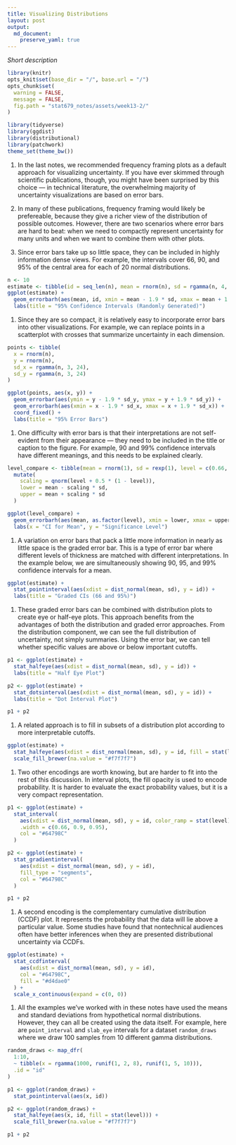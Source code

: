```yaml
---
title: Visualizing Distributions
layout: post
output: 
  md_document:
    preserve_yaml: true
---
```


_Short description_

```r
library(knitr)
opts_knit$set(base_dir = "/", base.url = "/")
opts_chunk$set(
  warning = FALSE, 
  message = FALSE,
  fig.path = "stat679_notes/assets/week13-2/"
)
```

```r
library(tidyverse)
library(ggdist)
library(distributional)
library(patchwork)
theme_set(theme_bw())
```

1. In the last notes, we recommended frequency framing plots as a default
approach for visualizing uncertainty. If you have ever skimmed through
scientific publications, though, you might have been surprised by this choice —
in technical literature, the overwhelming majority of uncertainty visualizations
are based on error bars.

1. In many of these publications, frequency framing would likely be prefereable,
because they give a richer view of the distribution of possible outcomes.
However, there are two scenarios where error bars are hard to beat: when we need
to compactly represent uncertainty for many units and when we want to combine
them with other plots.

3. Since error bars take up so little space, they can be included in highly
information dense views. For example, the intervals cover 66, 90, and 95% of the
central area for each of 20 normal distributions.

```r
n <- 10
estimate <- tibble(id = seq_len(n), mean = rnorm(n), sd = rgamma(n, 4, 12))
ggplot(estimate) +
  geom_errorbarh(aes(mean, id, xmin = mean - 1.9 * sd, xmax = mean + 1.9 * sd))  +
  labs(title = "95% Confidence Intervals (Randomly Generated)")
```

1. Since they are so compact, it is relatively easy to incorporate error bars
into other visualizations. For example, we can replace points in a scatterplot
with crosses that summarize uncertainty in each dimension.

```r
points <- tibble(
  x = rnorm(n),
  y = rnorm(n),
  sd_x = rgamma(n, 3, 24),
  sd_y = rgamma(n, 3, 24)
)

ggplot(points, aes(x, y)) +
  geom_errorbar(aes(ymin = y - 1.9 * sd_y, ymax = y + 1.9 * sd_y)) +
  geom_errorbarh(aes(xmin = x - 1.9 * sd_x, xmax = x + 1.9 * sd_x)) +
  coord_fixed() +
  labs(title = "95% Error Bars")
```

1. One difficulty with error bars is that their interpretations are not
self-evident from their appearance — they need to be included in the title or
caption to the figure. For example, 90 and 99% confidence intervals have
different meanings, and this needs to be explained clearly.

```r
level_compare <- tibble(mean = rnorm(1), sd = rexp(1), level = c(0.66, 0.9, 0.95, 0.99)) %>%
  mutate(
    scaling = qnorm(level + 0.5 * (1 - level)),
    lower = mean - scaling * sd,
    upper = mean + scaling * sd
  )

ggplot(level_compare) +
  geom_errorbarh(aes(mean, as.factor(level), xmin = lower, xmax = upper)) +
  labs(x = "CI for Mean", y = "Significance Level")
```


1. A variation on error bars that pack a little more information in nearly as
little space is the graded error bar. This is a type of error bar where
different levels of thickness are matched with different interpretations. In the
example below, we are simultaneously showing 90, 95, and 99% confidence
intervals for a mean.

```r
ggplot(estimate) +
  stat_pointinterval(aes(xdist = dist_normal(mean, sd), y = id)) +
  labs(title = "Graded CIs (66 and 95%)")
```

1. These graded error bars can be combined with distribution plots to create eye
or half-eye plots. This approach benefits from the advantages of both the
distribution and graded error approaches. From the distribution component, we
can see the full distribution of uncertainty, not simply summaries. Using the
error bar, we can tell whether specific values are above or below important
cutoffs.

```r
p1 <- ggplot(estimate) +
  stat_halfeye(aes(xdist = dist_normal(mean, sd), y = id)) +
  labs(title = "Half Eye Plot")

p2 <- ggplot(estimate) +
  stat_dotsinterval(aes(xdist = dist_normal(mean, sd), y = id)) +
  labs(title = "Dot Interval Plot")

p1 + p2
```

1. A related approach is to fill in subsets of a distribution plot according to
more interpretable cutoffs.

```r
ggplot(estimate) +
  stat_halfeye(aes(xdist = dist_normal(mean, sd), y = id, fill = stat(level)), .width = c(0.66, 0.9, 0.95)) +
  scale_fill_brewer(na.value = "#f7f7f7")
```

1. Two other encodings are worth knowing, but are harder to fit into the rest of
this discussion. In interval plots, the fill opacity is used to encode
probability. It is harder to evaluate the exact probability values, but it is a
very compact representation.

```r
p1 <- ggplot(estimate) +
  stat_interval(
    aes(xdist = dist_normal(mean, sd), y = id, color_ramp = stat(level)), 
    .width = c(0.66, 0.9, 0.95),
    col = "#64798C"
  )

p2 <- ggplot(estimate) +
  stat_gradientinterval(
    aes(xdist = dist_normal(mean, sd), y = id),
    fill_type = "segments",
    col = "#64798C"
  )

p1 + p2
```

1. A second encoding is the complementary cumulative distribution (CCDF) plot.
It represents the probability that the data will lie above a particular value.
Some studies have found that nontechnical audiences often have better inferences
when they are presented distributional uncertainty via CCDFs.

```r
ggplot(estimate) +
  stat_ccdfinterval(
    aes(xdist = dist_normal(mean, sd), y = id),
    col = "#64798C",
    fill = "#d4dae0"
  ) +
  scale_x_continuous(expand = c(0, 0))
```

1. All the examples we've worked with in these notes have used the means and
standard deviations from hypothetical normal distributions. However, they can
all be created using the data itself. For example, here are `point_interval` and
`slab_eye` intervals for a dataset `random_draws` where we draw 100 samples from
10 different gamma distributions.


```r
random_draws <- map_dfr(
  1:10, 
  ~ tibble(x = rgamma(1000, runif(1, 2, 8), runif(1, 5, 10))),
  .id = "id"
)

p1 <- ggplot(random_draws) +
  stat_pointinterval(aes(x, id))

p2 <- ggplot(random_draws) +
  stat_halfeye(aes(x, id, fill = stat(level))) +
  scale_fill_brewer(na.value = "#f7f7f7")

p1 + p2
```


